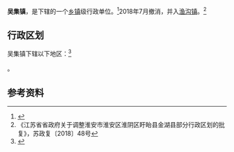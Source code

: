 {{中国乡级行政区|32/08/04/111/000}}

'''吴集镇'''，是{{PRC admin/fullname|32/08/04/111/000|3}}下辖的一个[[乡镇|乡镇]]级行政单位。<ref>{{PRC admin/ref sgc|{{PRC admin/parent|32/08/04/111/000}}}}</ref>2018年7月撤消，并入[[渔沟镇|渔沟镇]]。<ref>《江苏省省政府关于调整淮安市淮安区淮阴区盱眙县金湖县部分行政区划的批复》，苏政复〔2018〕48号</ref>

== 行政区划 ==

吴集镇下辖以下地区：<ref>{{PRC admin/ref sgc|32/08/04/111/000}}</ref>

{{PRC admin/children|32/08/04/111/000}}。

== 参考资料 ==

{{reflist}}

{{PRC admin/navcat|32/08/04/111/000}}
{{江苏行政区划小作品}}